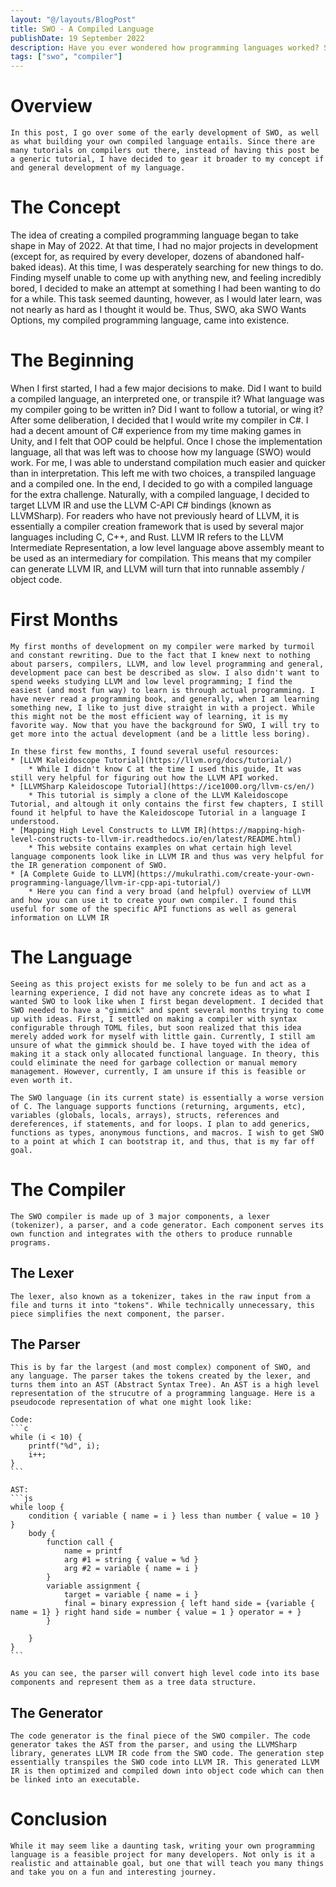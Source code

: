 ```yaml
---
layout: "@/layouts/BlogPost"
title: SWO - A Compiled Language
publishDate: 19 September 2022
description: Have you ever wondered how programming languages worked? So did I, and that is why I decided to create my own compiled language, SWO.
tags: ["swo", "compiler"]
---
```

# Overview
    In this post, I go over some of the early development of SWO, as well as what building your own compiled language entails. Since there are many tutorials on compilers out there, instead of having this post be a generic tutorial, I have decided to gear it broader to my concept if and general development of my language.

# The Concept  
   The idea of creating a compiled programming language began to take shape in May of 2022. At that time, I had no major projects in development (except for, as required by every developer, dozens of abandoned half-baked ideas). At this time, I was desperately searching for new things to do. Finding myself unable to come up with anything new, and feeling incredibly bored, I decided to make an attempt at something I had been wanting to do for a while. This task seemed daunting, however, as I would later learn, was not nearly as hard as I thought it would be. Thus, SWO, aka SWO Wants Options, my compiled programming language, came into existence.

# The Beginning 
   When I first started, I had a few major decisions to make. Did I want to build a compiled language, an interpreted one, or transpile it? What language was my compiler going to be written in? Did I want to follow a tutorial, or wing it? After some deliberation, I decided that I would write my compiler in C#. I had a decent amount of C# experience from my time making games in Unity, and I felt that OOP could be helpful. Once I chose the implementation language, all that was left was to choose how my language (SWO) would work. For me, I was able to understand compilation much easier and quicker than in interpretation. This left me with two choices, a transpiled language and a compiled one. In the end, I decided to go with a compiled language for the extra challenge. Naturally, with a compiled language, I decided to target LLVM IR and use the LLVM C-API C# bindings (known as LLVMSharp). For readers who have not previously heard of LLVM, it is essentially a compiler creation framework that is used by several major languages including C, C++, and Rust. LLVM IR refers to the LLVM Intermediate Representation, a low level language above assembly meant to be used as an intermediary for compilation. This means that my compiler can generate LLVM IR, and LLVM will turn that into runnable assembly / object code.

# First Months
    My first months of development on my compiler were marked by turmoil and constant rewriting. Due to the fact that I knew next to nothing about parsers, compilers, LLVM, and low level programming and general, development pace can best be described as slow. I also didn't want to spend weeks studying LLVM and low level programming; I find the easiest (and most fun way) to learn is through actual programming. I have never read a programming book, and generally, when I am learning something new, I like to just dive straight in with a project. While this might not be the most efficient way of learning, it is my favorite way. Now that you have the background for SWO, I will try to get more into the actual development (and be a little less boring). 
   
    In these first few months, I found several useful resources:
    * [LLVM Kaleidoscope Tutorial](https://llvm.org/docs/tutorial/)
        * While I didn't know C at the time I used this guide, It was still very helpful for figuring out how the LLVM API worked.
    * [LLVMSharp Kaleidoscope Tutorial](https://ice1000.org/llvm-cs/en/)
        * This tutorial is simply a clone of the LLVM Kaleidoscope Tutorial, and altough it only contains the first few chapters, I still found it helpful to have the Kaleidoscope Tutorial in a language I understood. 
    * [Mapping High Level Constructs to LLVM IR](https://mapping-high-level-constructs-to-llvm-ir.readthedocs.io/en/latest/README.html)
        * This website contains examples on what certain high level language components look like in LLVM IR and thus was very helpful for the IR generation component of SWO.
    * [A Complete Guide to LLVM](https://mukulrathi.com/create-your-own-programming-language/llvm-ir-cpp-api-tutorial/)
        * Here you can find a very broad (and helpful) overview of LLVM and how you can use it to create your own compiler. I found this useful for some of the specific API functions as well as general information on LLVM IR

# The Language
    Seeing as this project exists for me solely to be fun and act as a learning experience, I did not have any concrete ideas as to what I wanted SWO to look like when I first began development. I decided that SWO needed to have a "gimmick" and spent several months trying to come up with ideas. First, I settled on making a compiler with syntax configurable through TOML files, but soon realized that this idea merely added work for myself with little gain. Currently, I still am unsure of what the gimmick should be. I have toyed with the idea of making it a stack only allocated functional language. In theory, this could eliminate the need for garbage collection or manual memory management. However, currently, I am unsure if this is feasible or even worth it. 

    The SWO language (in its current state) is essentially a worse version of C. The language supports functions (returning, arguments, etc), variables (globals, locals, arrays), structs, references and dereferences, if statements, and for loops. I plan to add generics, functions as types, anonymous functions, and macros. I wish to get SWO to a point at which I can bootstrap it, and thus, that is my far off goal. 

# The Compiler
    The SWO compiler is made up of 3 major components, a lexer (tokenizer), a parser, and a code generator. Each component serves its own function and integrates with the others to produce runnable programs.

## The Lexer
    The lexer, also known as a tokenizer, takes in the raw input from a file and turns it into "tokens". While technically unnecessary, this piece simplifies the next component, the parser.

## The Parser
    This is by far the largest (and most complex) component of SWO, and any language. The parser takes the tokens created by the lexer, and turns them into an AST (Abstract Syntax Tree). An AST is a high level representation of the strucutre of a programming language. Here is a pseudocode representation of what one might look like:
    
    Code:
    ```c
    while (i < 10) {
        printf("%d", i);
        i++;
    }
    ```

    AST:
    ```js
    while loop {
        condition { variable { name = i } less than number { value = 10 } }
        body {
            function call {
                name = printf
                arg #1 = string { value = %d }
                arg #2 = variable { name = i }
            }
            variable assignment {
                target = variable { name = i }
                final = binary expression { left hand side = {variable { name = 1} } right hand side = number { value = 1 } operator = + }
            }

        }
    }
    ```
    
    As you can see, the parser will convert high level code into its base components and represent them as a tree data structure. 

## The Generator
    The code generator is the final piece of the SWO compiler. The code generator takes the AST from the parser, and using the LLVMSharp library, generates LLVM IR code from the SWO code. The generation step essentially transpiles the SWO code into LLVM IR. This generated LLVM IR is then optimized and compiled down into object code which can then be linked into an executable. 

# Conclusion
    While it may seem like a daunting task, writing your own programming language is a feasible project for many developers. Not only is it a realistic and attainable goal, but one that will teach you many things and take you on a fun and interesting journey. 
